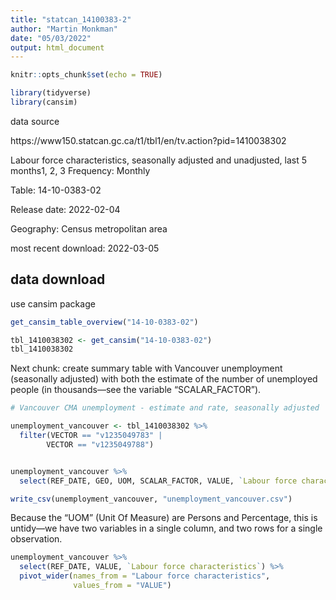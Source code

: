 ```yaml
---
title: "statcan_14100383-2"
author: "Martin Monkman"
date: "05/03/2022"
output: html_document
---
```


```r
knitr::opts_chunk$set(echo = TRUE)

library(tidyverse)
library(cansim)
```

data source

https://www150.statcan.gc.ca/t1/tbl1/en/tv.action?pid=1410038302

Labour force characteristics, seasonally adjusted and unadjusted, last 5 months1, 2, 3
Frequency: Monthly

Table: 14-10-0383-02

Release date: 2022-02-04

Geography: Census metropolitan area

most recent download: 2022-03-05


## data download

use cansim package

```r

get_cansim_table_overview("14-10-0383-02")

tbl_1410038302 <- get_cansim("14-10-0383-02")
tbl_1410038302

```


Next chunk: create summary table with Vancouver unemployment (seasonally adjusted) with both the estimate of the number of unemployed people (in thousands—see the variable "SCALAR_FACTOR").


```r

# Vancouver CMA unemployment - estimate and rate, seasonally adjusted

unemployment_vancouver <- tbl_1410038302 %>% 
  filter(VECTOR == "v1235049783" | 
        VECTOR == "v1235049788")


unemployment_vancouver %>% 
  select(REF_DATE, GEO, UOM, SCALAR_FACTOR, VALUE, `Labour force characteristics`, `Data type`)

write_csv(unemployment_vancouver, "unemployment_vancouver.csv")

```

Because the "UOM" (Unit Of Measure) are Persons and Percentage, this is untidy—we have two variables in a single column, and two rows for a single observation.



```r

unemployment_vancouver %>% 
  select(REF_DATE, VALUE, `Labour force characteristics`) %>% 
  pivot_wider(names_from = "Labour force characteristics",
              values_from = "VALUE")


```

